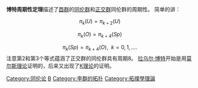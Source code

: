 '''博特周期性定理'''描述了[[酉群|酉群]]的[[同伦群|同伦群]]和[[正交群|正交群]]同伦群的周期性。
简单的讲：
:<math>\pi_k(U)=\pi_{k+2}(U)\,\!</math>
:<math>\pi_k(O)=\pi_{k+4}(Sp) \,\!</math>
:<math>\pi_k(Sp)=\pi_{k+4}(O) ,\ \ k=0,1,\dots . \,\!</math>
注意第2和第3个等式蕴涵了正交群的同伦群具有周期8。
[[拉乌尔·博特|拉乌尔·博特]]开始是用[[莫尔斯理论|莫尔斯理论]]证明的，后来又出现了[[K理论|K理论]]的证明。

{{Algebra-stub}}

[[Category:同伦论|Category:同伦论]]
[[Category:数学定理|B]]
[[Category:李群的拓扑|Category:李群的拓扑]]
[[Category:拓撲學理論|Category:拓撲學理論]]